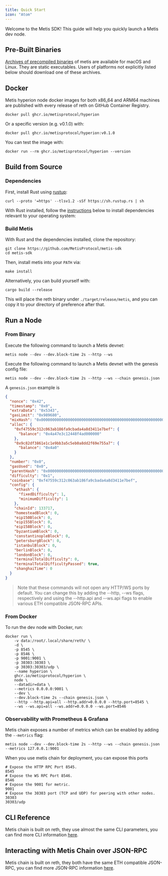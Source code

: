 ```yaml
---
title: Quick Start
icon: "Atom"
---
```


Welcome to the Metis SDK! This guide will help you quickly launch a Metis dev node.

## Pre-Built Binaries

[Archives of precompiled binaries](https://github.com/MetisProtocol/metis-sdk/releases/) of metis are available for macOS and Linux. They are static executables. Users of platforms not explicitly listed below should download one of these archives.

## Docker

Metis hyperion node docker images for both x86_64 and ARM64 machines are published with every release of reth on GitHub Container Registry.

```shell
docker pull ghcr.io/metisprotocol/hyperion
```

Or a specific version (e.g. v0.1.0) with:

```shell
docker pull ghcr.io/metisprotocol/hyperion:v0.1.0
```

You can test the image with:

```shell
docker run --rm ghcr.io/metisprotocol/hyperion --version
```

## Build from Source

### Dependencies

First, install Rust using [rustup](https://rustup.rs/):

```shell
curl --proto '=https' --tlsv1.2 -sSf https://sh.rustup.rs | sh
```

With Rust installed, follow the [instructions](https://github.com/MetisProtocol/metis-sdk/blob/main/CONTRIBUTING.md) below to install dependencies relevant to your operating system:

### Build Metis

With Rust and the dependencies installed, clone the repository:

```shell
git clone https://github.com/MetisProtocol/metis-sdk
cd metis-sdk
```

Then, install metis into your `PATH` via:

```shell
make install
```

Alternatively, you can build yourself with:

```shell
cargo build --release
```

This will place the reth binary under `./target/release/metis`, and you can copy it to your directory of preference after that.

## Run a Node

### From Binary

Execute the following command to launch a Metis devnet:

```shell
metis node --dev --dev.block-time 2s --http --ws
```

Execute the following command to launch a Metis devnet with the genesis config file:

```shell
metis node --dev --dev.block-time 2s --http --ws --chain genesis.json
```

A `genesis.json` example is

```json
{
  "nonce": "0x42",
  "timestamp": "0x0",
  "extraData": "0x5343",
  "gasLimit": "0x989680",
  "mixHash": "0x0000000000000000000000000000000000000000000000000000000000000000",
  "alloc": {
    "0xf47559c312c063ab186fa9cbada4a8d3411e7bef": {
      "balance": "0x4a47e3c12448f4ad000000"
    },
    "0x9c82df3861e1c1e9bb3a5c5eb0a8dd2f69e755a7": {
      "balance": "0x4a0"
    }
  },
  "number": "0x0",
  "gasUsed": "0x0",
  "parentHash": "0x0000000000000000000000000000000000000000000000000000000000000000",
  "difficulty": "0x1",
  "coinbase": "0xf47559c312c063ab186fa9cbada4a8d3411e7bef",
  "config": {
    "ethash": {
      "fixedDifficulty": 1,
      "minimumDifficulty": 1
    },
    "chainId": 133717,
    "homesteadBlock": 0,
    "eip150Block": 0,
    "eip155Block": 0,
    "eip158Block": 0,
    "byzantiumBlock": 0,
    "constantinopleBlock": 0,
    "petersburgBlock": 0,
    "istanbulBlock": 0,
    "berlinBlock": 0,
    "londonBlock": 0,
    "terminalTotalDifficulty": 0,
    "terminalTotalDifficultyPassed": true,
    "shanghaiTime": 0
  }
}
```

> Note that these commands will not open any HTTP/WS ports by default. You can change this by adding the --http, --ws flags, respectively and using the --http.api and --ws.api flags to enable various ETH compatible JSON-RPC APIs.

### From Docker

To run the dev node with Docker, run:

```shell
docker run \
    -v data:/root/.local/share/reth/ \
    -d \
    -p 8545 \
    -p 8546 \
    -p 9001:9001 \
    -p 30303:30303 \
    -p 30303:30303/udp \
    --name hyperion \
    ghcr.io/metisprotocol/hyperion \
    node \
    --datadir=data \
    --metrics 0.0.0.0:9001 \
    --dev \
    --dev.block-time 2s --chain genesis.json \
    --http --http.api=all --http.addr=0.0.0.0 --http.port=8545 \
    --ws --ws.api=all --ws.addr=0.0.0.0 --ws.port=8546
```

### Observability with Prometheus & Grafana

Metis chain exposes a number of metrics which can be enabled by adding the `--metrics` flag:

```shell
metis node --dev --dev.block-time 2s --http --ws --chain genesis.json --metrics 127.0.0.1:9001
```

When you use metis chain for deployment, you can expose this ports

```text
# Expose the HTTP RPC Port 8545.
8545
# Expose the WS RPC Port 8546.
8546
# Expose the 9001 for metric.
9001
# Expose the 30303 port (TCP and UDP) for peering with other nodes.
30303
30303/udp
```

## CLI Reference

Metis chain is built on reth, they use almost the same CLI parameters, you can find more CLI information [here](https://reth.rs/cli/reth.html).

## Interacting with Metis Chain over JSON-RPC

Metis chain is built on reth, they both have the same ETH compatible JSON-RPC, you can find more JSON-RPC information [here](https://reth.rs/jsonrpc/intro.html).
